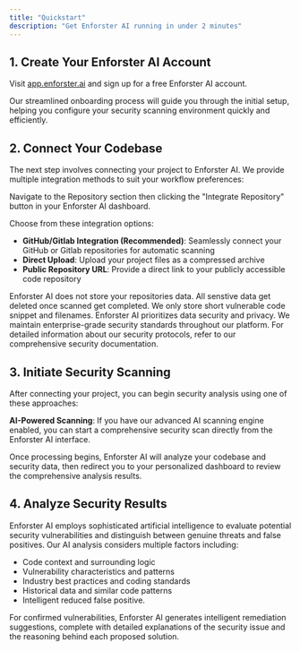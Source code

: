 ```yaml
---
title: "Quickstart"
description: "Get Enforster AI running in under 2 minutes"
---
```


## 1. Create Your Enforster AI Account

Visit [app.enforster.ai](https://app.enforster.ai) and sign up for a free Enforster AI account.

Our streamlined onboarding process will guide you through the initial setup, helping you configure your security scanning environment quickly and efficiently.

## 2. Connect Your Codebase

The next step involves connecting your project to Enforster AI. We provide multiple integration methods to suit your workflow preferences:

Navigate to the Repository section then clicking the "Integrate Repository" button in your Enforster AI dashboard.

Choose from these integration options:

- **GitHub/Gitlab Integration (Recommended)**: Seamlessly connect your GitHub or Gitlab repositories for automatic scanning
- **Direct Upload**: Upload your project files as a compressed archive
- **Public Repository URL**: Provide a direct link to your publicly accessible code repository

Enforster AI does not store your repositories data. All senstive data get deleted once scanned get completed. We only store short vulnerable code snippet and filenames.
Enforster AI prioritizes data security and privacy. We maintain enterprise-grade security standards throughout our platform. For detailed information about our security protocols, refer to our comprehensive security documentation.


## 3. Initiate Security Scanning

After connecting your project, you can begin security analysis using one of these approaches:

**AI-Powered Scanning**: If you have our advanced AI scanning engine enabled, you can start a comprehensive security scan directly from the Enforster AI interface.


Once processing begins, Enforster AI will analyze your codebase and security data, then redirect you to your personalized dashboard to review the comprehensive analysis results.

## 4. Analyze Security Results

Enforster AI employs sophisticated artificial intelligence to evaluate potential security vulnerabilities and distinguish between genuine threats and false positives. Our AI analysis considers multiple factors including:

- Code context and surrounding logic
- Vulnerability characteristics and patterns
- Industry best practices and coding standards
- Historical data and similar code patterns
- Intelligent reduced false positive.

For confirmed vulnerabilities, Enforster AI generates intelligent remediation suggestions, complete with detailed explanations of the security issue and the reasoning behind each proposed solution.
